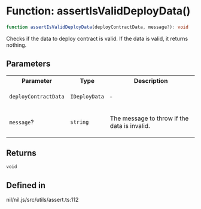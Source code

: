 # Function: assertIsValidDeployData()

```ts
function assertIsValidDeployData(deployContractData, message?): void
```

Checks if the data to deploy contract is valid. If the data is valid, it returns nothing.

## Parameters

<table>
<tr>
<th>Parameter</th>
<th>Type</th>
<th>Description</th>
</tr>
<tr>
<td>

`deployContractData`

</td>
<td>

`IDeployData`

</td>
<td>

&hyphen;

</td>
</tr>
<tr>
<td>

`message`?

</td>
<td>

`string`

</td>
<td>

The message to throw if the data is invalid.

</td>
</tr>
</table>

## Returns

`void`

## Defined in

nil/nil.js/src/utils/assert.ts:112
